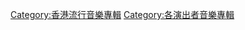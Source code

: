 {{Category explanation|由[[何嘉莉|何嘉莉]]錄製的音樂專輯}}

[[Category:香港流行音樂專輯|Category:香港流行音樂專輯]]
[[Category:各演出者音樂專輯|Category:各演出者音樂專輯]]